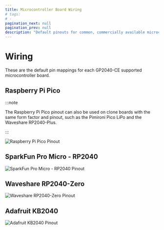 ```yaml
---
title: Microcontroller Board Wiring
# tags:
# -
pagination_next: null
pagination_prev: null
description: "Default pinouts for common, commercially available microcontroller boards"
---
```


# Wiring

These are the default pin mappings for each GP2040-CE supported microcontroller board.

## Raspberry Pi Pico

:::note

The Raspberry Pi Pico pinout can also be used on clone boards with the same form factor and pinout, such as the Pimironi Pico LiPo and the Waveshare RP2040-Plus.

:::

![Raspberry Pi Pico Pinout](../assets//wiring/RaspberryPiPico_Pinout.png)

## SparkFun Pro Micro - RP2040

![SparkFun Pro Micro - RP2040 Pinout](../assets/wiring/SparkFunProMicroRP2040_Pinout.png)

## Waveshare RP2040-Zero

![Waveshare RP2040-Zero Pinout](../assets/wiring/WaveshareRP2040Zero_Pinout.png)

## Adafruit KB2040

![Adafruit KB2040 Pinout](../assets/wiring/AdafruitKB2040_Pinout.png)

